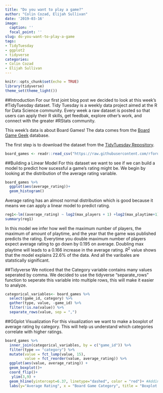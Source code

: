 ```yaml
---
title: "Do you want to play a game?"
author: "Colin Cozad, Elijah Sullivan" 
date: '2019-03-16'
image:
  caption: ''
  focal_point: ''
slug: do-you-want-to-play-a-game
tags:
- TidyTuesday
- ggplot2
- tidyverse
categories:
- Colin Cozad
- Elijah Sullivan
---
```


```r
knitr::opts_chunk$set(echo = TRUE)
library(tidyverse)
theme_set(theme_light())
```

##Introduction
For our first joint blog post we decided to look at this week's #TidyTuesday dataset. Tidy Tuesday is a weekly data project aimed at the R for Data Science community. Every week a raw dataset is posted so that users can apply their R skills, get feedbak, explore other's work, and connect with the greater #RStats community.

This week's data is about Board Games! The data comes from the [Board Game Geek](https://boardgamegeek.com/) database. 

The first step is to download the dataset from the [TidyTuesday Repository](https://github.com/rfordatascience/tidytuesday).

```r
board_games <- readr::read_csv("https://raw.githubusercontent.com/rfordatascience/tidytuesday/master/data/2019/2019-03-12/board_games.csv")
```


##Building a Linear Model
For this dataset we want to see if we can build a model to predict how sucessful a game's rating might be. We  begin by looking at the distribution of the average rating variable.

```r
board_games %>%
  ggplot(aes(average_rating))+
  geom_histogram()
```

Average rating has an almost normal distribution which is good because it means we can apply a linear model to predict rating. 

```r
reg1<-lm((average_rating) ~ log2(max_players + 1) +log2(max_playtime+1) + year_published, data = board_games) 
summary(reg1)
```
In this model we infer how well the maximum number of players, the maximum of amount of playtime, and the year that the game was published predicts the rating. Everytime you double maximum number of players expect average rating to go down  by 0.195 on average. Doubling max playtime will leads to a 0.166 increase in the average rating. $R^2$ value shows that the model explains 22.6% of the data. And all the varibales are statstically significant. 

##Tidyverse
We noticed that the Category variable contains many values seperated by comma. We decided to use the tidyverse "separate_rows" function to seperate this variable into multiple rows, this will make it easier to analyze. 
```r
categorical_variables<- board_games %>% 
  select(game_id, category) %>% 
  gather(type, value, -game_id) %>%
  filter(!is.na(value)) %>%
  separate_rows(value, sep = ",")
```

##GGplot Visualization
For this visualization we want to make a boxplot of average rating by category. This will help us understand which categories correlate with higher ratings. 
```r
board_games %>% 
  inner_join(categorical_variables, by = c("game_id")) %>%
  filter(type == "category") %>%
  mutate(value = fct_lump(value, 15),
         value = fct_reorder(value, average_rating)) %>%
  ggplot(aes(value, average_rating)) +
  geom_boxplot()+
  coord_flip()+
   ylim(3,9) +
  geom_hline(yintercept=6.37, linetype="dashed", color = "red")+ #Adding a vertical line at the mean
  labs(y="Average Rating", x = "Board Game Category", title = "Boxplot of Game Category and Rating", caption= "The red dashed line represents the mean Average Rating")
```


